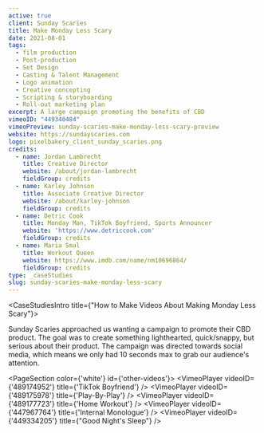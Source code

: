 ```yaml
---
active: true
client: Sunday Scaries
title: Make Monday Less Scary
date: 2021-08-01
tags:
  - film production
  - Post-production
  - Set Design
  - Casting & Talent Management
  - Logo animation
  - Creative concepting
  - Scripting & storyboarding
  - Roll-out marketing plan
excerpt: A large campaign promoting the benefits of CBD
vimeoID: "449340484"
vimeoPreview: sunday-scaries-make-monday-less-scary-preview
website: https://sundayscaries.com
logo: pixelbakery_client_sunday_scaries.png
credits:
  - name: Jordan Lambrecht
    title: Creative Director
    website: /about/jordan-lambrecht
    fieldGroup: credits
  - name: Karley Johnson
    title: Associate Creative Director
    website: /about/karley-johnson
    fieldGroup: credits
  - name: Detric Cook
    title: Monday Man, TikTok Boyfriend, Sports Announcer
    website: 'https://www.detriccook.com'
    fieldGroup: credits
  - name: Maria Smal
    title: Workout Queen
    website: https://www.imdb.com/name/nm10696864/
    fieldGroup: credits
type: _caseStudies
slug: sunday-scaries-make-monday-less-scary
---
```


<CaseStudiesIntro title={"How to Make Videos About Making Monday Less Scary"}>

Sunday Scaries approached us wanting a campaign to promote their CBD product. The goal was to create something lighthearted, quick/snappy, but serious about their product. The campaign was directed towards social media, which means we only had 10 seconds max to grab our audience's attention.

</CaseStudiesIntro>

<PageSection color={'white'} id={'other-videos'}>
  <InnerWrapper>
    <VimeoPlayer videoID={'489174952'} title={'TikTok Boyfriend'} />
  </InnerWrapper>
  <InnerWrapper>
    <VimeoPlayer videoID={'489175978'} title={'Play-By-Play'} />
    <VimeoPlayer videoID={'489177723'} title={'Home Workout'} />
    <VimeoPlayer videoID={'447967764'} title={'Internal Monologue'} />
    <VimeoPlayer videoID={'449334205'} title={"Good Night's Sleep"} />
  </InnerWrapper>
</PageSection>
